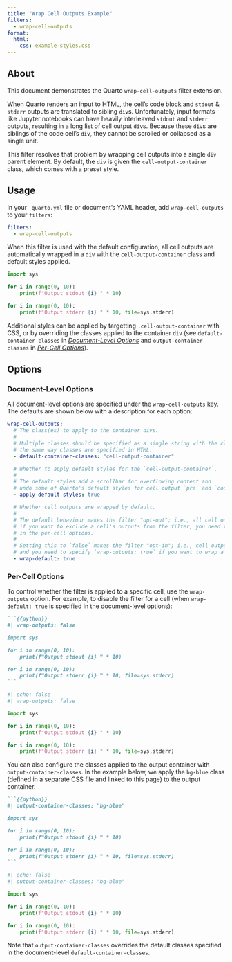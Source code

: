 ```yaml
---
title: "Wrap Cell Outputs Example"
filters:
  - wrap-cell-outputs
format:
  html:
    css: example-styles.css
---
```


## About

This document demonstrates the Quarto `wrap-cell-outputs` filter extension.

When Quarto renders an input to HTML, the cell's code block and `stdout` & `stderr` outputs
are translated to sibling `div`s.
Unfortunately, input formats like Jupyter notebooks can have heavily interleaved `stdout` and `stderr` outputs,
resulting in a long list of cell output `div`s.
Because these `div`s are siblings of the code cell's `div`,
they cannot be scrolled or collapsed as a single unit.

This filter resolves that problem by wrapping cell outputs into a single `div` parent element.
By default, the `div` is given the `cell-output-container` class, which comes with a preset style.

## Usage

In your `_quarto.yml` file or document's YAML header, add `wrap-cell-outputs` to your `filters`:

```yaml
filters:
  - wrap-cell-outputs
```

When this filter is used with the default configuration,
all cell outputs are automatically wrapped in a `div` with the `cell-output-container` class
and default styles applied.

```python
import sys

for i in range(0, 10):
    print(f"Output stdout {i} " * 10)

for i in range(0, 10):
    print(f"Output stderr {i} " * 10, file=sys.stderr)
```

Additional styles can be applied by targetting `.cell-output-container` with CSS,
or by overriding the classes applied to the container `div`
(see `default-container-classes` in [_Document-Level Options_](#document-level-options)
and `output-container-classes` in [_Per-Cell Options_](#per-cell-options)).

## Options

### Document-Level Options

All document-level options are specified under the `wrap-cell-outputs` key.
The defaults are shown below with a description for each option:

```yaml
wrap-cell-outputs:
  # The class(es) to apply to the container divs.
  #
  # Multiple classes should be specified as a single string with the classes delimited by spaces,
  # the same way classes are specified in HTML.
  - default-container-classes: "cell-output-container"

  # Whether to apply default styles for the `cell-output-container`.
  #
  # The default styles add a scrollbar for overflowing content and
  # undo some of Quarto's default styles for cell output `pre` and `code` elements.
  - apply-default-styles: true

  # Whether cell outputs are wrapped by default.
  #
  # The default behaviour makes the filter "opt-out"; i.e., all cell outputs are wrapped —
  # if you want to exclude a cell's outputs from the filter, you need to specify `wrap-outputs: false`
  # in the per-cell options.
  #
  # Setting this to `false` makes the filter "opt-in"; i.e., cell outputs are not wrapped by default
  # and you need to specify `wrap-outputs: true` if you want to wrap a specific cell's outputs.
  - wrap-default: true
```

### Per-Cell Options

To control whether the filter is applied to a specific cell,
use the `wrap-outputs` option.
For example, to disable the filter for a cell (when `wrap-default: true` is specified in the document-level options):

<!-- Unfortunately, seems like Quarto's `echo: fenced` is bugged and removes keys it doesn't know,
so we have to resort to this duplication. -->
````markdown
```{{python}}
#| wrap-outputs: false

import sys

for i in range(0, 10):
    print(f"Output stdout {i} " * 10)

for i in range(0, 10):
    print(f"Output stderr {i} " * 10, file=sys.stderr)
```
````
```python
#| echo: false
#| wrap-outputs: false

import sys

for i in range(0, 10):
    print(f"Output stdout {i} " * 10)

for i in range(0, 10):
    print(f"Output stderr {i} " * 10, file=sys.stderr)
```

You can also configure the classes applied to the output container with `output-container-classes`.
In the example below, we apply the `bg-blue` class (defined in a separate CSS file and linked to this page)
to the output container.

````markdown
```{{python}}
#| output-container-classes: "bg-blue"

import sys

for i in range(0, 10):
    print(f"Output stdout {i} " * 10)

for i in range(0, 10):
    print(f"Output stderr {i} " * 10, file=sys.stderr)
```
````
```python
#| echo: false
#| output-container-classes: "bg-blue"

import sys

for i in range(0, 10):
    print(f"Output stdout {i} " * 10)

for i in range(0, 10):
    print(f"Output stderr {i} " * 10, file=sys.stderr)
```

Note that `output-container-classes` overrides the default classes specified in the document-level `default-container-classes`.
